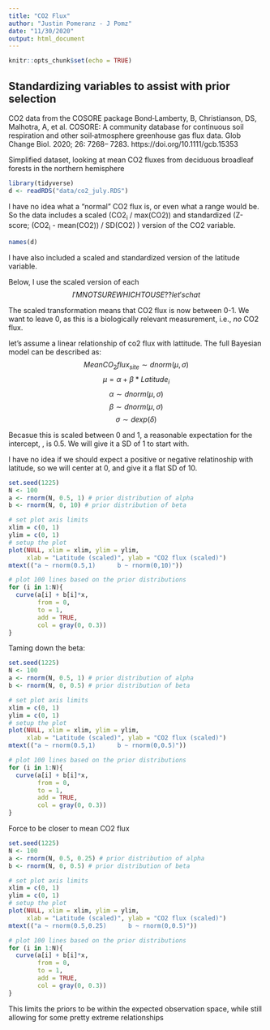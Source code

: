 ```yaml
---
title: "CO2 Flux"
author: "Justin Pomeranz - J Pomz"
date: "11/30/2020"
output: html_document
---
```


```r
knitr::opts_chunk$set(echo = TRUE)
```

## Standardizing variables to assist with prior selection

CO2 data from the COSORE package 
Bond‐Lamberty, B, Christianson, DS, Malhotra, A, et al. COSORE: A community database for continuous soil respiration and other soil‐atmosphere greenhouse gas flux data. Glob Change Biol. 2020; 26: 7268– 7283. https://doi.org/10.1111/gcb.15353

Simplified dataset, looking at mean CO2 fluxes from deciduous broadleaf forests in the northern hemisphere

```r
library(tidyverse)
d <- readRDS("data/co2_july.RDS")
```

I have no idea what a "normal" CO2 flux is, or even what a range would be. So the data includes a scaled (CO2~i~ / max(CO2)) and standardized (Z-score; (CO2~i~ - mean(CO2)) / SD(CO2) ) version of the CO2 variable. 

```r
names(d)
```

I have also included a scaled and standardized version of the latitude variable. 

Below, I use the scaled version of each $$I'M NOT SURE WHICH TO USE ??  let's chat$$

The scaled transformation means that CO2 flux is now between 0-1. We want to leave 0, as this is a biologically relevant measurement, i.e., $no$ CO2 flux. 

let's assume a linear relationship of co2 flux with lattitude. 
The full Bayesian model can be described as:
$$  Mean CO_{2} flux_{site} \sim  dnorm(\mu, \sigma) $$
$$    \mu = \alpha + \beta * Latitude_i $$
$$    \alpha \sim dnorm(\mu, \sigma) $$
$$    \beta \sim dnorm(\mu, \sigma) $$
$$    \sigma \sim dexp(\delta) $$

Becasue this is scaled between 0 and 1, a reasonable expectation for the intercept, \alpha, is 0.5. We will give it a SD of 1 to start with. 

I have no idea if we should expect a positive or negative relatinoship with latitude, so we will center \beta at 0, and give it a flat SD of 10. 

```r
set.seed(1225)
N <- 100
a <- rnorm(N, 0.5, 1) # prior distribution of alpha
b <- rnorm(N, 0, 10) # prior distribution of beta

# set plot axis limits
xlim = c(0, 1)
ylim = c(0, 1)
# setup the plot
plot(NULL, xlim = xlim, ylim = ylim,
     xlab = "Latitude (scaled)", ylab = "CO2 flux (scaled)")
mtext(("a ~ rnorm(0.5,1)      b ~ rnorm(0,10)"))

# plot 100 lines based on the prior distributions
for (i in 1:N){
  curve(a[i] + b[i]*x,
        from = 0,
        to = 1,
        add = TRUE,
        col = gray(0, 0.3))
}
```
Taming down the beta:
```r
set.seed(1225)
N <- 100
a <- rnorm(N, 0.5, 1) # prior distribution of alpha
b <- rnorm(N, 0, 0.5) # prior distribution of beta

# set plot axis limits
xlim = c(0, 1)
ylim = c(0, 1)
# setup the plot
plot(NULL, xlim = xlim, ylim = ylim,
     xlab = "Latitude (scaled)", ylab = "CO2 flux (scaled)")
mtext(("a ~ rnorm(0.5,1)      b ~ rnorm(0,0.5)"))

# plot 100 lines based on the prior distributions
for (i in 1:N){
  curve(a[i] + b[i]*x,
        from = 0,
        to = 1,
        add = TRUE,
        col = gray(0, 0.3))
}
```
Force \alpha to be closer to mean CO2 flux

```r
set.seed(1225)
N <- 100
a <- rnorm(N, 0.5, 0.25) # prior distribution of alpha
b <- rnorm(N, 0, 0.5) # prior distribution of beta

# set plot axis limits
xlim = c(0, 1)
ylim = c(0, 1)
# setup the plot
plot(NULL, xlim = xlim, ylim = ylim,
     xlab = "Latitude (scaled)", ylab = "CO2 flux (scaled)")
mtext(("a ~ rnorm(0.5,0.25)      b ~ rnorm(0,0.5)"))

# plot 100 lines based on the prior distributions
for (i in 1:N){
  curve(a[i] + b[i]*x,
        from = 0,
        to = 1,
        add = TRUE,
        col = gray(0, 0.3))
}
```
This limits the priors to be within the expected observation space, while still allowing for some pretty extreme relationships


